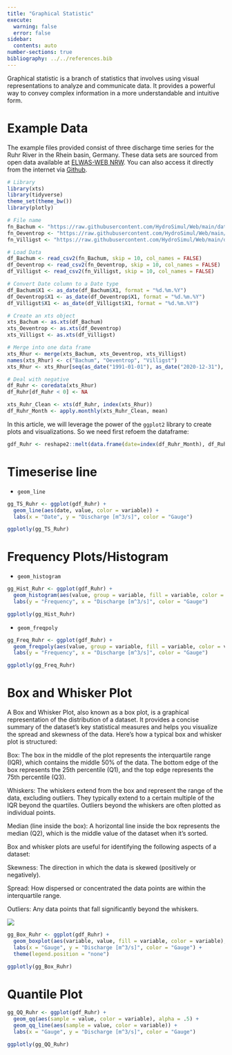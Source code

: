 ```yaml
---
title: "Graphical Statistic"
execute:
  warning: false
  error: false
sidebar:
  contents: auto
number-sections: true
bibliography: ../../references.bib
---
```


Graphical statistic is a branch of statistics that involves using visual representations to analyze and communicate data. It provides a powerful way to convey complex information in a more understandable and intuitive form.


# Example Data

The example files provided consist of three discharge time series for the Ruhr River in the Rhein basin, Germany. These data sets are sourced from open data available at [ELWAS-WEB NRW](https://www.elwasweb.nrw.de/elwas-web/index.xhtml). You can also access it directly from the internet via [Github](https://raw.githubusercontent.com/HydroSimul/Web/main/data_share).

```r
# Library
library(xts)
library(tidyverse)
theme_set(theme_bw())
library(plotly)

# File name
fn_Bachum <- "https://raw.githubusercontent.com/HydroSimul/Web/main/data_share/Bachum_2763190000100.csv"
fn_Oeventrop <- "https://raw.githubusercontent.com/HydroSimul/Web/main/data_share/Oeventrop_2761759000100.csv"
fn_Villigst <- "https://raw.githubusercontent.com/HydroSimul/Web/main/data_share/Villigst_2765590000100.csv"

# Load Data
df_Bachum <- read_csv2(fn_Bachum, skip = 10, col_names = FALSE)
df_Oeventrop <- read_csv2(fn_Oeventrop, skip = 10, col_names = FALSE)
df_Villigst <- read_csv2(fn_Villigst, skip = 10, col_names = FALSE)

# Convert Date column to a Date type
df_Bachum$X1 <- as_date(df_Bachum$X1, format = "%d.%m.%Y")
df_Oeventrop$X1 <- as_date(df_Oeventrop$X1, format = "%d.%m.%Y")
df_Villigst$X1 <- as_date(df_Villigst$X1, format = "%d.%m.%Y")

# Create an xts object
xts_Bachum <- as.xts(df_Bachum)
xts_Oeventrop <- as.xts(df_Oeventrop)
xts_Villigst <- as.xts(df_Villigst)

# Merge into one data frame
xts_Rhur <- merge(xts_Bachum, xts_Oeventrop, xts_Villigst)
names(xts_Rhur) <- c("Bachum", "Oeventrop", "Villigst")
xts_Rhur <- xts_Rhur[seq(as_date("1991-01-01"), as_date("2020-12-31"), "days"), ]

# Deal with negative
df_Ruhr <- coredata(xts_Rhur)
df_Ruhr[df_Ruhr < 0] <- NA

xts_Ruhr_Clean <- xts(df_Ruhr, index(xts_Rhur))
df_Ruhr_Month <- apply.monthly(xts_Ruhr_Clean, mean)

```


In this article, we will leverage the power of the `ggplot2` library to create plots and visualizations. So we need first refoem the dataframe:


```r
gdf_Ruhr <- reshape2::melt(data.frame(date=index(df_Ruhr_Month), df_Ruhr_Month), "date")
```

# Timeserise line

- `geom_line`

```r
gg_TS_Ruhr <- ggplot(gdf_Ruhr) +
  geom_line(aes(date, value, color = variable)) +
  labs(x = "Date", y = "Discharge [m^3/s]", color = "Gauge")

ggplotly(gg_TS_Ruhr)
```


# Frequency Plots/Histogram

- `geom_histogram`



```r
gg_Hist_Ruhr <- ggplot(gdf_Ruhr) +
  geom_histogram(aes(value, group = variable, fill = variable, color = variable), position = "dodge", alpha = .5) +
  labs(y = "Frequency", x = "Discharge [m^3/s]", color = "Gauge")

ggplotly(gg_Hist_Ruhr)
```


- `geom_freqpoly`

```r
gg_Freq_Ruhr <- ggplot(gdf_Ruhr) +
  geom_freqpoly(aes(value, group = variable, fill = variable, color = variable)) +
  labs(y = "Frequency", x = "Discharge [m^3/s]", color = "Gauge")

ggplotly(gg_Freq_Ruhr)
```


# Box and Whisker Plot

A Box and Whisker Plot, also known as a box plot, is a graphical representation of the distribution of a dataset. It provides a concise summary of the dataset's key statistical measures and helps you visualize the spread and skewness of the data. Here's how a typical box and whisker plot is structured:

Box: The box in the middle of the plot represents the interquartile range (IQR), which contains the middle 50% of the data. The bottom edge of the box represents the 25th percentile (Q1), and the top edge represents the 75th percentile (Q3).

Whiskers: The whiskers extend from the box and represent the range of the data, excluding outliers. They typically extend to a certain multiple of the IQR beyond the quartiles. Outliers beyond the whiskers are often plotted as individual points.

Median (line inside the box): A horizontal line inside the box represents the median (Q2), which is the middle value of the dataset when it's sorted.

Box and whisker plots are useful for identifying the following aspects of a dataset:

Skewness: The direction in which the data is skewed (positively or negatively).

Spread: How dispersed or concentrated the data points are within the interquartile range.

Outliers: Any data points that fall significantly beyond the whiskers.


![](https://lsc.studysixsigma.com/wp-content/uploads/sites/6/2015/12/1435.png)

```r
gg_Box_Ruhr <- ggplot(gdf_Ruhr) +
  geom_boxplot(aes(variable, value, fill = variable, color = variable), alpha = .5) +
  labs(x = "Gauge", y = "Discharge [m^3/s]", color = "Gauge") +
  theme(legend.position = "none")

ggplotly(gg_Box_Ruhr)
```

# Quantile Plot

```r
gg_QQ_Ruhr <- ggplot(gdf_Ruhr) +
  geom_qq(aes(sample = value, color = variable), alpha = .5) +
  geom_qq_line(aes(sample = value, color = variable)) +
  labs(x = "Gauge", y = "Discharge [m^3/s]", color = "Gauge")

ggplotly(gg_QQ_Ruhr)
```

